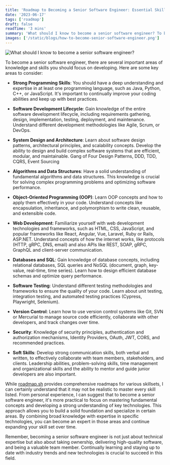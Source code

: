 ```yaml
---
title: 'Roadmap to Becoming a Senior Software Engineer: Essential Skills and Knowledge'
date: '2023-06-17'
tags: ['roadmap']
draft: false
readTime: '3 mins'
summary: 'What should I know to become a senior software engineer? To become a senior software engineer, there are several important areas of knowledge and skills you should focus on developing. '
images: ['/static/blogs/how-to-become-senior-software-engineer.png']
---
```

![What should I know to become a senior software engineer?](/static/blogs/how-to-become-senior-software-engineer.png)

To become a senior software engineer, there are several important areas of knowledge and skills you should focus on developing. Here are some key areas to consider:

- **Strong Programming Skills**: You should have a deep understanding and expertise in at least one programming language, such as Java, Python, C++, or JavaScript. It's important to continually improve your coding abilities and keep up with best practices.

- **Software Development Lifecycle**: Gain knowledge of the entire software development lifecycle, including requirements gathering, design, implementation, testing, deployment, and maintenance. Understand different development methodologies like Agile, Scrum, or DevOps.

- **System Design and Architecture**: Learn about software design patterns, architectural principles, and scalability concepts. Develop the ability to design and build complex software systems that are efficient, modular, and maintainable. Gang of Four Design Patterns, DDD, TDD, CQRS, Event Sourcing

- **Algorithms and Data Structures**: Have a solid understanding of fundamental algorithms and data structures. This knowledge is crucial for solving complex programming problems and optimizing software performance.

- **Object-Oriented Programming (OOP)**: Learn OOP concepts and how to apply them effectively in your code. Understand concepts like encapsulation, inheritance, and polymorphism to write clean, reusable, and extensible code.

- **Web Development**: Familiarize yourself with web development technologies and frameworks, such as HTML, CSS, JavaScript, and popular frameworks like React, Angular, Vue, Laravel, Ruby or Rails, ASP.NET. Understand concepts of how the internet works, like protocols (HTTP, gRPC, DNS, email) and also APIs like REST, SOAP, gRPC, GraphQL and client-server communication.

- **Databases and SQL**: Gain knowledge of database concepts, including relational databases, SQL queries and NoSQL (document, graph, key-value, real-time, time series). Learn how to design efficient database schemas and optimize query performance.

- **Software Testing**: Understand different testing methodologies and frameworks to ensure the quality of your code. Learn about unit testing, integration testing, and automated testing practices (Cypress, Playwright, Selenium).

- **Version Control**: Learn how to use version control systems like Git, SVN or Mercurial to manage source code efficiently, collaborate with other developers, and track changes over time.

- **Security**: Knowledge of security principles, authentication and authorization mechanisms, Identity Providers, OAuth, JWT, CORS, and recommended practices.

- **Soft Skills**: Develop strong communication skills, both verbal and written, to effectively collaborate with team members, stakeholders, and clients. Leadership abilities, problem-solving skills, time management and organizational skills and the ability to mentor and guide junior developers are also important.

While [roadmap.sh](http://roadmap.sh/?ref=rawbinn.com) provides comprehensive roadmaps for various skillsets, I can certainly understand that it may not be realistic to master every skill listed. From personal experience, I can suggest that to become a senior software engineer, it's more practical to focus on mastering fundamental concepts and developing a strong understanding of key technologies. This approach allows you to build a solid foundation and specialize in certain areas. By combining broad knowledge with expertise in specific technologies, you can become an expert in those areas and continue expanding your skill set over time.

Remember, becoming a senior software engineer is not just about technical expertise but also about taking ownership, delivering high-quality software, and being a valuable team member. Continually learning and staying up to date with industry trends and new technologies is crucial to succeed in this field.